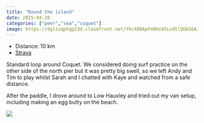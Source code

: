 ---
title: "Round the island"
date: 2025-04-20
categories: ["peer","sea","coquet"]
image: https://dgtzuqphqg23d.cloudfront.net/YkcXO0ApFm9Hz45LvdtlQUb56A3jApGFom2PC1Yu0eI-768x432.jpg
---

- Distance: 10 km
- [Strava](https://www.strava.com/activities/14231651111)

Standard loop around Coquet. We considered doing surf practice on the other side of the north pier but it was pretty big swell, so we left Andy and Tim to play whilst Sarah and I chatted with Kaye and watched from a safe distance.

After the paddle, I drove around to Low Hauxley and tried out my van setup, including making an egg butty on the beach.

![](https://dgtzuqphqg23d.cloudfront.net/YkcXO0ApFm9Hz45LvdtlQUb56A3jApGFom2PC1Yu0eI-768x432.jpg)



